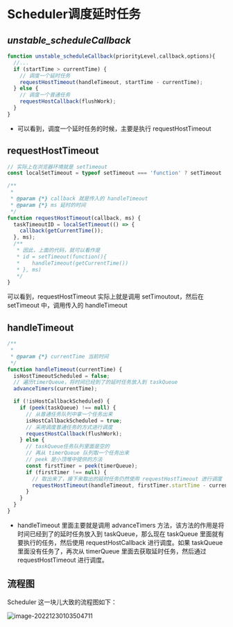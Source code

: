 # Scheduler调度延时任务



## *unstable_scheduleCallback*

```js
function unstable_scheduleCallback(priorityLevel,callback,options){
  //...
  if (startTime > currentTime) {
    // 调度一个延时任务
    requestHostTimeout(handleTimeout, startTime - currentTime);
  } else {
    // 调度一个普通任务
    requestHostCallback(flushWork);
  }
}
```

- 可以看到，调度一个延时任务的时候，主要是执行 requestHostTimeout



## requestHostTimeout

```js
// 实际上在浏览器环境就是 setTimeout
const localSetTimeout = typeof setTimeout === 'function' ? setTimeout : null;

/**
 * 
 * @param {*} callback 就是传入的 handleTimeout
 * @param {*} ms 延时的时间
 */
function requestHostTimeout(callback, ms) {
  taskTimeoutID = localSetTimeout(() => {
    callback(getCurrentTime());
  }, ms);
  /**
   * 因此，上面的代码，就可以看作是
   * id = setTimeout(function(){
   *    handleTimeout(getCurrentTime())
   * }, ms)
   */
}

```

可以看到，requestHostTimeout 实际上就是调用 setTimoutout，然后在 setTimeout 中，调用传入的 handleTimeout



## handleTimeout

```js
/**
 *
 * @param {*} currentTime 当前时间
 */
function handleTimeout(currentTime) {
  isHostTimeoutScheduled = false;
  // 遍历timerQueue，将时间已经到了的延时任务放入到 taskQueue
  advanceTimers(currentTime);

  if (!isHostCallbackScheduled) {
    if (peek(taskQueue) !== null) {
      // 从普通任务队列中拿一个任务出来
      isHostCallbackScheduled = true;
      // 采用调度普通任务的方式进行调度
      requestHostCallback(flushWork);
    } else {
      // taskQueue任务队列里面是空的
      // 再从 timerQueue 队列取一个任务出来
      // peek 是小顶堆中提供的方法
      const firstTimer = peek(timerQueue);
      if (firstTimer !== null) {
        // 取出来了，接下来取出的延时任务仍然使用 requestHostTimeout 进行调度
        requestHostTimeout(handleTimeout, firstTimer.startTime - currentTime);
      }
    }
  }
}
```

- handleTimeout 里面主要就是调用 advanceTimers 方法，该方法的作用是将时间已经到了的延时任务放入到 taskQueue，那么现在 taskQueue 里面就有要执行的任务，然后使用 requestHostCallback 进行调度。如果 taskQueue 里面没有任务了，再次从 timerQueue 里面去获取延时任务，然后通过 requestHostTimeout 进行调度。



## 流程图

Scheduler 这一块儿大致的流程图如下：

<img src="https://xiejie-typora.oss-cn-chengdu.aliyuncs.com/2022-12-30-023505.png" alt="image-20221230103504711" />